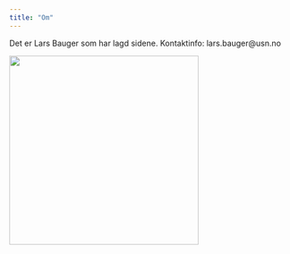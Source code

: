 ```yaml
---
title: "Om"
---
```


Det er Lars Bauger som har lagd sidene. Kontaktinfo: lars.bauger\@usn.no

![](img/tool.jpg){width="338"}
